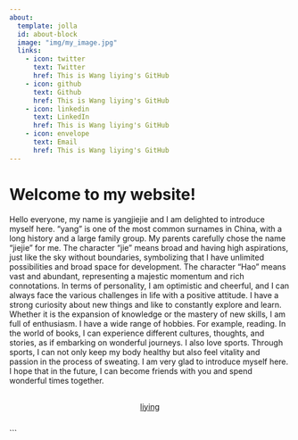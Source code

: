 ```yaml
---
about:
  template: jolla
  id: about-block
  image: "img/my_image.jpg"
  links:
    - icon: twitter
      text: Twitter
      href: This is Wang liying's GitHub
    - icon: github
      text: Github
      href: This is Wang liying's GitHub
    - icon: linkedin
      text: LinkedIn
      href: This is Wang liying's GitHub
    - icon: envelope
      text: Email
      href: This is Wang liying's GitHub
---
```


::: {#about-block}
:::

# Welcome to my website!
Hello everyone, my name is yangjiejie and I am delighted to introduce myself here.
"yang" is one of the most common surnames in China, with a long history and a large family group. My parents carefully chose the name "jiejie" for me. The character "jie" means broad and having high aspirations, just like the sky without boundaries, symbolizing that I have unlimited possibilities and broad space for development. The character "Hao" means vast and abundant, representing a majestic momentum and rich connotations.
In terms of personality, I am optimistic and cheerful, and I can always face the various challenges in life with a positive attitude. 
 I have a strong curiosity about new things and like to constantly explore and learn. Whether it is the expansion of knowledge or the mastery of new skills, I am full of enthusiasm.
I have a wide range of hobbies. For example, reading. In the world of books, I can experience different cultures, thoughts, and stories, as if embarking on wonderful journeys. 
 I also love sports. Through sports, I can not only keep my body healthy but also feel vitality and passion in the process of sweating.
I am very glad to introduce myself here. I hope that in the future, I can become friends with you and spend wonderful times together.
<div  style="margin: 30px; text-align: center;">
<a class="btn btn-primary" href="" role="button" target="_blank" style="padding: 15px 30px;">liying</a>
</div>
```


